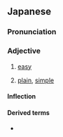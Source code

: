 ==Japanese==
{{ja-kanjitab|やさ|yomi=kun}}

===Pronunciation===
{{ja-pron|やさし.い}}
{{ja-ojad}}

===Adjective===
{{ja-adj|infl=i|やさしい}}

# [[easy]]
#: {{ja-usex|これ は '''易し''' すぎる と 思う。|これ は '''やさし''' すぎる と おも.う。|I think that's too '''easy'''.}}
#: {{ja-usex|テニス を する こと は '''易しい'''。|テニス を する こと は '''やさし.い'''。|It's '''easy''' to play tennis.}}
#: {{ant|ja|難しい|tr=muzukashii}}
# [[plain]], [[simple]]
#: {{ja-usex|彼 の 考え は '''易しい''' 言%葉 で 述べられている。|かれ の かんがえ は '''やさし.い''' こと%ば で のべられている。|His idea is conceived in '''plain''' terms.}}

====Inflection====
{{ja-i|やさし}}

====Derived terms====
* {{ja-r|生%易しい|なま%やさし.い}}

{{cln|ja|basic words|sort=やさしい}}
